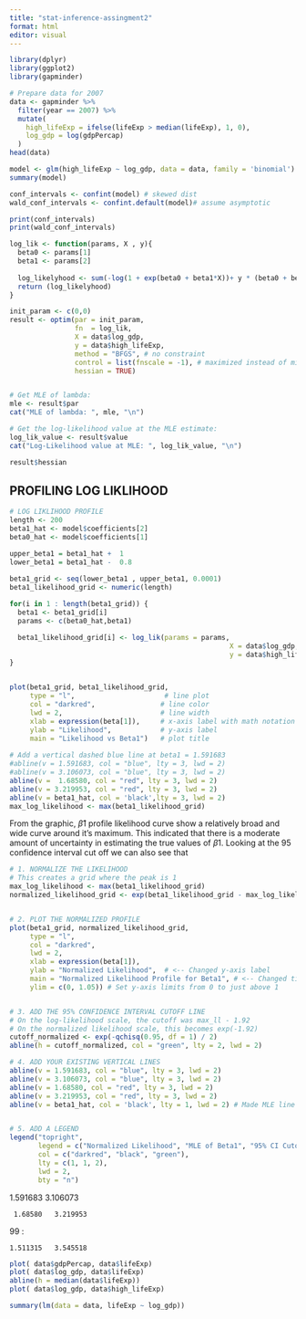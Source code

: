 ```yaml
---
title: "stat-inference-assingment2"
format: html
editor: visual
---
```


```r
library(dplyr)
library(ggplot2)
library(gapminder)

# Prepare data for 2007
data <- gapminder %>%
  filter(year == 2007) %>%
  mutate(
    high_lifeExp = ifelse(lifeExp > median(lifeExp), 1, 0),
    log_gdp = log(gdpPercap)
  )
head(data)
```

```r
model <- glm(high_lifeExp ~ log_gdp, data = data, family = 'binomial')
summary(model)

conf_intervals <- confint(model) # skewed dist
wald_conf_intervals <- confint.default(model)# assume asymptotic

print(conf_intervals)
print(wald_conf_intervals)

```

```r

log_lik <- function(params, X , y){
  beta0 <- params[1]
  beta1 <- params[2]
  
  log_likelyhood <- sum(-log(1 + exp(beta0 + beta1*X))+ y * (beta0 + beta1*X))
  return (log_likelyhood)
}

init_param <- c(0,0)
result <- optim(par = init_param, 
                fn  = log_lik,
                X = data$log_gdp,
                y = data$high_lifeExp,
                method = "BFGS", # no constraint
                control = list(fnscale = -1), # maximized instead of minimized
                hessian = TRUE)


# Get MLE of lambda:
mle <- result$par
cat("MLE of lambda: ", mle, "\n")

# Get the log-likelihood value at the MLE estimate:
log_lik_value <- result$value
cat("Log-Likelihood value at MLE: ", log_lik_value, "\n")

```

```r
result$hessian
```

## PROFILING LOG LIKLIHOOD

```r

# LOG LIKLIHOOD PROFILE
length <- 200
beta1_hat <- model$coefficients[2]
beta0_hat <- model$coefficients[1]

upper_beta1 = beta1_hat +  1
lower_beta1 = beta1_hat -  0.8
  
beta1_grid <- seq(lower_beta1 , upper_beta1, 0.0001)
beta1_likelihood_grid <- numeric(length)

for(i in 1 : length(beta1_grid)) {
  beta1 <- beta1_grid[i]
  params <- c(beta0_hat,beta1)

  beta1_likelihood_grid[i] <- log_lik(params = params,
                                                      X = data$log_gdp,
                                                      y = data$high_lifeExp)
}


plot(beta1_grid, beta1_likelihood_grid, 
     type = "l",                      # line plot
     col = "darkred",                # line color
     lwd = 2,                        # line width
     xlab = expression(beta[1]),     # x-axis label with math notation
     ylab = "Likelihood",            # y-axis label
     main = "Likelihood vs Beta1")   # plot title
 
# Add a vertical dashed blue line at beta1 = 1.591683
#abline(v = 1.591683, col = "blue", lty = 3, lwd = 2)
#abline(v = 3.106073, col = "blue", lty = 3, lwd = 2)
abline(v =  1.68580, col = "red", lty = 3, lwd = 2)
abline(v = 3.219953, col = "red", lty = 3, lwd = 2)
abline(v = beta1_hat, col = 'black',lty = 3, lwd = 2)
max_log_likelihood <- max(beta1_likelihood_grid)


```

From the graphic, $\hat\beta1$ profile likelihood curve show a relatively broad and wide curve around it's maximum. This indicated that there is a moderate amount of uncertainty in estimating the true values of $\beta1$. Looking at the 95 confidence interval cut off we can also see that

```r

# 1. NORMALIZE THE LIKELIHOOD
# This creates a grid where the peak is 1
max_log_likelihood <- max(beta1_likelihood_grid)
normalized_likelihood_grid <- exp(beta1_likelihood_grid - max_log_likelihood)


# 2. PLOT THE NORMALIZED PROFILE
plot(beta1_grid, normalized_likelihood_grid,
     type = "l",
     col = "darkred",
     lwd = 2,
     xlab = expression(beta[1]),
     ylab = "Normalized Likelihood",  # <-- Changed y-axis label
     main = "Normalized Likelihood Profile for Beta1", # <-- Changed title
     ylim = c(0, 1.05)) # Set y-axis limits from 0 to just above 1


# 3. ADD THE 95% CONFIDENCE INTERVAL CUTOFF LINE
# On the log-likelihood scale, the cutoff was max_ll - 1.92
# On the normalized likelihood scale, this becomes exp(-1.92)
cutoff_normalized <- exp(-qchisq(0.95, df = 1) / 2)
abline(h = cutoff_normalized, col = "green", lty = 2, lwd = 2)

# 4. ADD YOUR EXISTING VERTICAL LINES
abline(v = 1.591683, col = "blue", lty = 3, lwd = 2)
abline(v = 3.106073, col = "blue", lty = 3, lwd = 2)
abline(v = 1.68580, col = "red", lty = 3, lwd = 2)
abline(v = 3.219953, col = "red", lty = 3, lwd = 2)
abline(v = beta1_hat, col = 'black', lty = 1, lwd = 2) # Made MLE line solid


# 5. ADD A LEGEND
legend("topright",
       legend = c("Normalized Likelihood", "MLE of Beta1", "95% CI Cutoff"),
       col = c("darkred", "black", "green"),
       lty = c(1, 1, 2),
       lwd = 2,
       bty = "n")
```

1.591683 3.106073

```         
 1.68580   3.219953
```

99 :

```         
1.511315   3.545518
```

```r
plot( data$gdpPercap, data$lifeExp)
plot( data$log_gdp, data$lifeExp)
abline(h = median(data$lifeExp))
plot( data$log_gdp, data$high_lifeExp)

```

```r
summary(lm(data = data, lifeExp ~ log_gdp))
```
